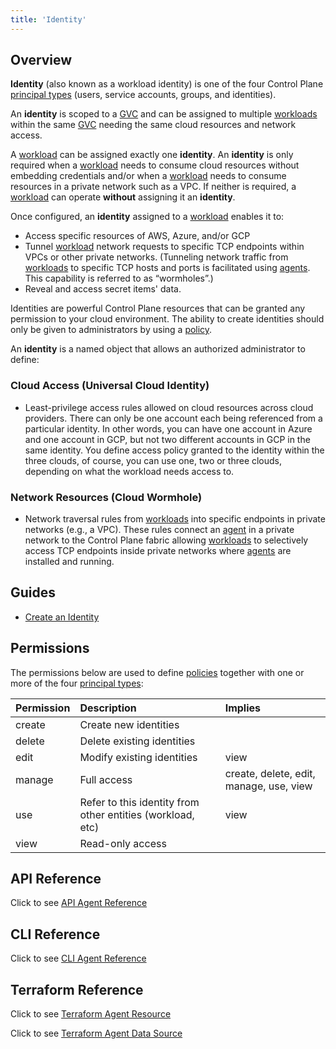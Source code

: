 ```yaml
---
title: 'Identity'
---
```


## Overview

**Identity** (also known as a workload identity) is one of the four Control Plane [principal types](/concepts/principal_types) (users, service accounts, groups, and identities).

An **identity** is scoped to a [GVC](/reference/gvc) and can be assigned to multiple [workloads](/concepts/workload) within the same [GVC](/reference/gvc) needing the same cloud resources and network access.

A [workload](/concepts/workload) can be assigned exactly one **identity**. An **identity** is only required when a [workload](/concepts/workload) needs to consume cloud resources without embedding credentials and/or when a [workload](/concepts/workload) needs to consume resources in a private network such as a VPC. If neither is required, a [workload](/concepts/workload) can operate **without** assigning it an **identity**.

Once configured, an **identity** assigned to a [workload](/concepts/workload) enables it to:

- Access specific resources of AWS, Azure, and/or GCP
- Tunnel [workload](/concepts/workload) network requests to specific TCP endpoints within VPCs or other private networks. (Tunneling network traffic from [workloads](/concepts/workload) to specific TCP hosts and ports is facilitated using [agents](/reference/agent). This capability is referred to as “wormholes”.)
- Reveal and access secret items' data.

<Warning>

Identities are powerful Control Plane resources that can be granted any permission to your cloud environment. The ability to create identities should only be given to administrators by using a [policy](/reference/policy).

</Warning>

An **identity** is a named object that allows an authorized administrator to define:

### Cloud Access (Universal Cloud Identity)

- Least-privilege access rules allowed on cloud resources across cloud providers. There can only be one account each being referenced from a particular identity. In other words, you can have one account in Azure and one account in GCP, but not two different accounts in GCP in the same identity. You define access policy granted to the identity within the three clouds, of course, you can use one, two or three clouds, depending on what the workload needs access to.

### Network Resources (Cloud Wormhole)

- Network traversal rules from [workloads](/concepts/workload) into specific endpoints in private networks (e.g., a VPC). These rules connect an [agent](/reference/agent) in a private network to the Control Plane fabric allowing [workloads](/concepts/workload) to selectively access TCP endpoints inside private networks where [agents](/reference/agent) are installed and running.

## Guides

- [Create an Identity](/guides/create-an-identity)

## Permissions

The permissions below are used to define [policies](/reference/policy) together with one or more of the four
[principal types](/concepts/principal_types):

| Permission | Description                                                | Implies                                 |
| :--------- | :--------------------------------------------------------- | :-------------------------------------- |
| create     | Create new identities                                      |                                         |
| delete     | Delete existing identities                                 |                                         |
| edit       | Modify existing identities                                 | view                                    |
| manage     | Full access                                                | create, delete, edit, manage, use, view |
| use        | Refer to this identity from other entities (workload, etc) | view                                    |
| view       | Read-only access                                           |                                         |

## API Reference

Click to see [API Agent Reference](/api-reference/agent)

## CLI Reference

Click to see [CLI Agent Reference](/references/cli/agent)

## Terraform Reference

Click to see [Terraform Agent Resource](/references/terraform/resources/cpln_gvc)

Click to see [Terraform Agent Data Source](/references/terraform/data-sources/cpln_gvc)